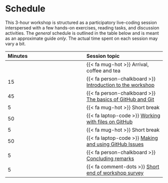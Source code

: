 # Schedule {#sec-schedule}

This 3-hour workshop is structured as a participatory live-coding
session interspersed with a few hands-on exercises, reading tasks, and
discussion activities. The *general* schedule is outlined in the table
below and is meant as an approximate guide *only*. The actual time spent
on each session may vary a bit.

<!-- TODO: Update minutes when sessions content is final -->

| Minutes | Session topic |
|:-----------------------------------|:-----------------------------------|
|  | {{< fa mug-hot >}} Arrival, coffee and tea |
| 15 | {{< fa person-chalkboard >}} [Introduction to the workshop](/sessions/introduction.qmd) |
| 45 | {{< fa person-chalkboard >}} [The basics of GitHub and Git](/sessions/basics.qmd) |
| 5 | {{< fa mug-hot >}} Short break |
| 50 | {{< fa laptop-code >}} [Working with files on GitHub](/sessions/working-with-files.qmd) |
| 5 | {{< fa mug-hot >}} Short break |
| 50 | {{< fa laptop-code >}} [Making and using GitHub Issues](/sessions/using-issues.qmd) |
| 5 | {{< fa person-chalkboard >}} [Concluding remarks](/sessions/conclusion.qmd) |
| 5 | {{< fa comment-dots >}} [Short end of workshop survey]() |

